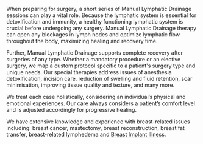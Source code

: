 When preparing for surgery, a short series of Manual Lymphatic Drainage sessions can play a vital role. Because the lymphatic system is essential for detoxification and immunity, a healthy functioning lymphatic system is crucial before undergoing any surgery. Manual Lymphatic Drainage therapy can open any blockages in lymph nodes and optimize lymphatic flow throughout the body, maximizing healing and recovery time.

Further, Manual Lymphatic Drainage supports complete recovery after surgeries of any type. Whether a mandatory procedure or an elective surgery, we map a custom protocol specific to a patient's surgery type and unique needs. Our special therapies address issues of anesthesia detoxification, incision care, reduction of swelling and fluid retention, scar minimisation, improving tissue quality and texture, and many more. 

We treat each case holistically, considering an individual’s physical and emotional experiences. Our care always considers a patient’s comfort level and is adjusted accordingly for progressive healing.

We have extensive knowledge and experience with breast-related issues including: breast cancer, mastectomy, breast reconstruction, breast fat transfer, breast-related lymphedema and [Breast Implant Illness](/services/breastimplantillness).
